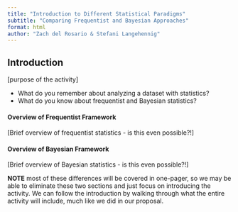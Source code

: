 ```yaml
---
title: "Introduction to Different Statistical Paradigms"
subtitle: "Comparing Frequentist and Bayesian Approaches"
format: html
author: "Zach del Rosario & Stefani Langehennig"
---
```


## Introduction

\[purpose of the activity\]

-   What do you remember about analyzing a dataset with statistics?
-   What do you know about frequentist and Bayesian statistics?

#### Overview of Frequentist Framework

\[Brief overview of frequentist statistics - is this even possible?!\]

#### Overview of Bayesian Framework

\[Brief overview of Bayesian statistics - is this even possible?!\]

**NOTE** most of these differences will be covered in one-pager, so we may be able to eliminate these two sections and just focus on introducing the activity. We can follow the introduction by walking through what the entire activity will include, much like we did in our proposal.

